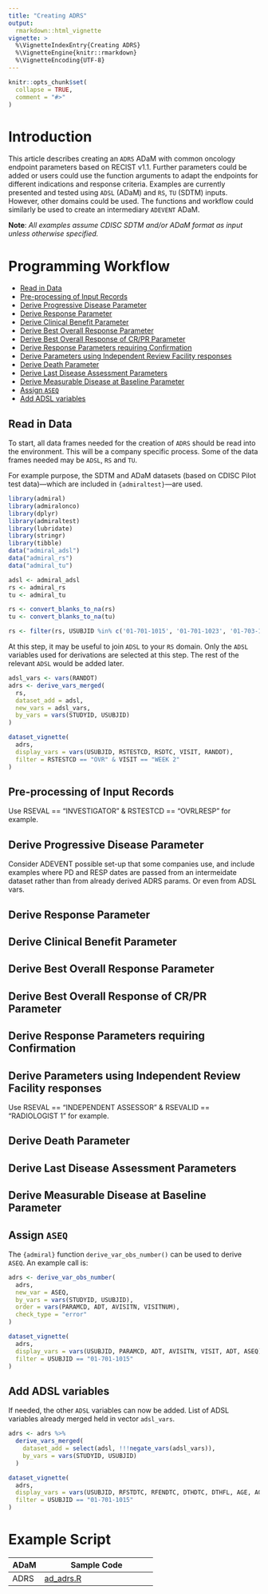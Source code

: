 ```yaml
---
title: "Creating ADRS"
output: 
  rmarkdown::html_vignette
vignette: >
  %\VignetteIndexEntry{Creating ADRS}
  %\VignetteEngine{knitr::rmarkdown}
  %\VignetteEncoding{UTF-8}
---
```


```r
knitr::opts_chunk$set(
  collapse = TRUE,
  comment = "#>"
)
```

# Introduction

This article describes creating an `ADRS` ADaM with common oncology endpoint parameters
based on RECIST v1.1. Further parameters could be added or users could use the function
arguments to adapt the endpoints for different indications and response criteria.
Examples are currently presented and tested using `ADSL` (ADaM) and `RS`, `TU` (SDTM) inputs.
However, other domains could be used. The functions and workflow could similarly be used
to create an intermediary `ADEVENT` ADaM.

**Note**: *All examples assume CDISC SDTM and/or ADaM format as input unless
otherwise specified.*

# Programming Workflow

* [Read in Data](#readdata)
* [Pre-processing of Input Records](#input)
* [Derive Progressive Disease Parameter](#pd)
* [Derive Response Parameter](#rsp)
* [Derive Clinical Benefit Parameter](#cb)
* [Derive Best Overall Response Parameter](#bor)
* [Derive Best Overall Response of CR/PR Parameter](#bcp)
* [Derive Response Parameters requiring Confirmation](#confirm)
* [Derive Parameters using Independent Review Facility responses](#irf)
* [Derive Death Parameter](#death)
* [Derive Last Disease Assessment Parameters](#lsta)
* [Derive Measurable Disease at Baseline Parameter](#mdis)
* [Assign `ASEQ`](#aseq)
* [Add ADSL variables](#adsl_vars)

## Read in Data {#readdata}

To start, all data frames needed for the creation of `ADRS` should be read into
the environment.  This will be a company specific process.  Some of the 
data frames needed may be `ADSL`, `RS` and `TU`.

For example purpose, the SDTM and ADaM datasets (based on CDISC Pilot test data)---which are
included in `{admiraltest}`---are used.

```r
library(admiral)
library(admiralonco)
library(dplyr)
library(admiraltest)
library(lubridate)
library(stringr)
library(tibble)
data("admiral_adsl")
data("admiral_rs")
data("admiral_tu")

adsl <- admiral_adsl
rs <- admiral_rs
tu <- admiral_tu

rs <- convert_blanks_to_na(rs)
tu <- convert_blanks_to_na(tu)
```
```r
rs <- filter(rs, USUBJID %in% c('01-701-1015', '01-701-1023', '01-703-1086', '01-703-1096', '01-707-1037', '01-716-1024'))
```

At this step, it may be useful to join `ADSL` to your `RS` domain. Only the
`ADSL` variables used for derivations are selected at this step. The rest of the
relevant `ADSL` would be added later.

```r
adsl_vars <- vars(RANDDT)
adrs <- derive_vars_merged(
  rs,
  dataset_add = adsl,
  new_vars = adsl_vars,
  by_vars = vars(STUDYID, USUBJID)
)
```

```r
dataset_vignette(
  adrs,
  display_vars = vars(USUBJID, RSTESTCD, RSDTC, VISIT, RANDDT),
  filter = RSTESTCD == "OVR" & VISIT == "WEEK 2"
)
```

## Pre-processing of Input Records {#input}


Use RSEVAL == "INVESTIGATOR" & RSTESTCD == "OVRLRESP" for example.


## Derive Progressive Disease Parameter {#pd}


Consider ADEVENT possible set-up that some companies use, and include examples where PD and RESP dates are passed from an intermeidate dataset
rather than from already derived ADRS params. Or even from ADSL vars.


## Derive Response Parameter {#rsp}

## Derive Clinical Benefit Parameter {#cb}

## Derive Best Overall Response Parameter {#bor}

## Derive Best Overall Response of CR/PR Parameter {#bcp}

## Derive Response Parameters requiring Confirmation {#confirm}

## Derive Parameters using Independent Review Facility responses {#irf}


Use RSEVAL == "INDEPENDENT ASSESSOR" & RSEVALID == "RADIOLOGIST 1" for example.


## Derive Death Parameter {#death}

## Derive Last Disease Assessment Parameters {#lsta}

## Derive Measurable Disease at Baseline Parameter {#mdis}

## Assign `ASEQ` {#aseq}

The `{admiral}` function `derive_var_obs_number()` can be used to derive `ASEQ`. An
example call is:

```r
adrs <- derive_var_obs_number(
  adrs,
  new_var = ASEQ,
  by_vars = vars(STUDYID, USUBJID),
  order = vars(PARAMCD, ADT, AVISITN, VISITNUM),
  check_type = "error"
)
```

```r
dataset_vignette(
  adrs,
  display_vars = vars(USUBJID, PARAMCD, ADT, AVISITN, VISIT, ADT, ASEQ),
  filter = USUBJID == "01-701-1015"
)
```

## Add ADSL variables {#adsl_vars}

If needed, the other `ADSL` variables can now be added.
List of ADSL variables already merged held in vector `adsl_vars`.

```r
adrs <- adrs %>%
  derive_vars_merged(
    dataset_add = select(adsl, !!!negate_vars(adsl_vars)),
    by_vars = vars(STUDYID, USUBJID)
  )
```

```r
dataset_vignette(
  adrs,
  display_vars = vars(USUBJID, RFSTDTC, RFENDTC, DTHDTC, DTHFL, AGE, AGEU),
  filter = USUBJID == "01-701-1015"
)
```

# Example Script {#example}

ADaM | Sample Code
---- | --------------
ADRS | [ad_adrs.R](https://github.com/pharmaverse/admiralonco/blob/main/inst/templates/ad_adrs.R){target="_blank"}
